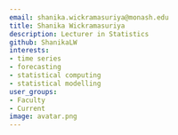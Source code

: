 ```yaml
---
email: shanika.wickramasuriya@monash.edu
title: Shanika Wickramasuriya
description: Lecturer in Statistics
github: ShanikaLW
interests:
- time series
- forecasting
- statistical computing
- statistical modelling
user_groups:
- Faculty
- Current
image: avatar.png
---
```

